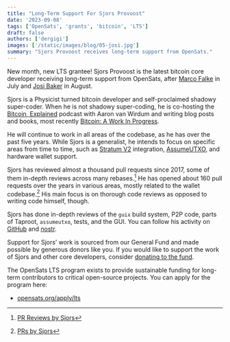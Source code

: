 ```yaml
---
title: "Long-Term Support For Sjors Provoost"
date: '2023-09-08'
tags: ['OpenSats', 'grants', 'bitcoin', 'LTS']
draft: false
authors: ['dergigi']
images: ['/static/images/blog/05-josi.jpg']
summary: "Sjors Provoost receives long-term support from OpenSats."
---
```


New month, new LTS grantee! Sjors Provoost is the latest bitcoin core developer
receiving long-term support from OpenSats, after [Marco
Falke](https://opensats.org/blog/announcing-lts-grant-program-to-support-bitcoin-core-contributors)
in July and [Josi
Baker](https://opensats.org/blog/josi-baker-receives-opensats-lts-grant) in
August.

Sjors is a Physicist turned bitcoin developer and self-proclaimed shadowy
super-coder. When he is not shadowy super-coding, he is co-hosting the [Bitcoin,
Explained](https://pod.link/1532957243) podcast with Aaron van Wirdum and
writing blog posts and books, most recently [Bitcoin: A Work In
Progress](https://www.btcwip.com/).

He will continue to work in all areas of the codebase, as he has over the past
five years. While Sjors is a generalist, he intends to focus on specific areas
from time to time, such as [Stratum V2](https://opensats.org/projects/stratumv2)
integration, [AssumeUTXO](https://bitcoinops.org/en/topics/assumeutxo/), and
hardware wallet support.

Sjors has reviewed almost a thousand pull requests since 2017, some of them
in-depth reviews across many rebases.[^fn-reviews] He has opened about 160 pull
requests over the years in various areas, mostly related to the wallet
codebase.[^fn-prs] His main focus is on thorough code reviews as opposed to
writing code himself, though.

Sjors has done in-depth reviews of the `guix` build system, P2P code, parts of
Taproot, `assumeutxo`, tests, and the GUI. You can follow his activity on
[GitHub](https://github.com/Sjors) and
[nostr](https://nostr.com/npub1s6z7hmmx2vud66f3utxd70qem8cwtggx0jgc7gh8pqwz2k8cltuqrdwk4c).

Support for Sjors’ work is sourced from our General Fund and made possible by
generous donors like you. If you would like to support the work of Sjors and
other core developers, consider [donating to the
fund](https://opensats.org/projects/general_fund).

The OpenSats LTS program exists to provide sustainable funding for long-term
contributors to critical open-source projects. You can apply for the program
here:

- [opensats.org/apply/lts](https://opensats.org/apply/lts)

[^fn-reviews]: [PR Reviews by Sjors](https://bitcoinacks.com/?flt1_reviewer_contains=sjors)
[^fn-prs]: [PRs by Sjors](https://bitcoinacks.com/?flt2_author_contains=sjors)
